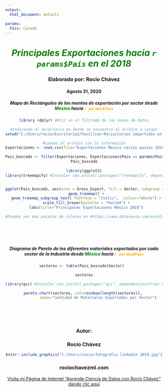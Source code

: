 ```yaml
---
output:
  html_document: default

params:
  Pais: Canadá
--- 
```


<center>

<span style="color:green"> **_Principales Exportaciones hacia `r params$Pais` en el 2018_** </span>
======================

### Elaborado por: Roc&iacute;o Ch&aacute;vez 

#### Agosto 31, 2020 

##### Mapa de Rectángulos de los montos de exportación por sector desde <span style="color:green"> **_México_** </span> hacia <span style="color:orange">**_`r params$Pais`_** </span> 

```r

library (dplyr) #Util en el filtrado de las bases de datos

#Indicando el directorio en donde se encuentra el archivo a cargar
setwd("C:/Users/rocio/Escritorio2/Pavillion-Rocio/Cursos impartidos en linea/Reportes Automaticos en R/Bases de datos")

#Leemos el archivo con la informacion
Exportaciones <- read.csv(file="Exportaciones Mexico varios paises 2018.csv", header=TRUE, sep=",", dec=".")

Pais_buscado <- filter(Exportaciones, Exportaciones$Pais == params$Pais)
Pais_buscado
  
library(ggplot2)
library(treemapify) #Instalar con install.packages("treemapify", dependencies=TRUE)


ggplot(Pais_buscado, aes(area = Gross_Export, fill = Sector, subgroup = Sector)) +
  geom_treemap() +
  geom_treemap_subgroup_text( fontface = "italic",  colour="white") +
  scale_fill_brewer(palette = "Paired") +
  labs(title="Principales Exportaciones México 2018")

#Puedes ver mas paletas de colores en #https://www.datanovia.com/en/blog/the-a-z-of-rcolorbrewer-palette/

```

<br>
<br>
<br>

##### Diagrama de Pareto de los diferentes materiales exportados por cada sector de la Industria desde <span style="color:green"> **_México_** </span> hacia <span style="color:orange">**_`r params$Pais`_** </span> 



```r

sectores <- table(Pais_buscado$Sector)  

sectores

library(qcc) #Instalar con install.packages("qcc", dependencies=True) en la consola

pareto.chart(sectores, col=rainbow(length(sectores)), 
             main="Cantidad de Materiales Exportados por Sector")


```


<br>
<br>
<br>


### Autor: 

### Roc&iacute;o Ch&aacute;vez 


```r
knitr::include_graphics("C:/Users/rocio/fotografia linkedin 2019.jpg")
```


### rociochavezml.com

[Visita mi Página de Internet "Aprende Ciencia de Datos con Roc&iacute;o Ch&aacute;vez" dando clic aquí  ](https://www.rociochavezml.com)

</center>
